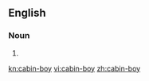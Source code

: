 ==English==

===Noun===
{{en-noun}}

#{{alternative spelling of|cabin boy}}

[[kn:cabin-boy]]
[[vi:cabin-boy]]
[[zh:cabin-boy]]